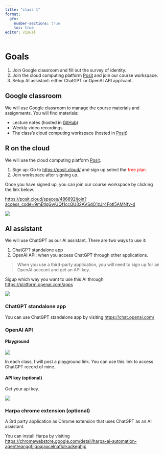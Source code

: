 ```yaml
---
title: "class 1"
format: 
  gfm:
    number-sections: true
    toc: true
editor: visual
---
```


# Goals

1. Join Google classroom and fill out the survey of identity.
2. Join the cloud computing platform [Posit](https://posit.cloud/) and join our course workspace.
3. Setup AI assistant: either ChatGPT or OpenAI API applicant.

## Google classroom

We will use Google classroom to manage the course materials and assignments. You will find materials:

- Lecture notes (hosted in [GitHub](https://github.com))
- Weekly video recordings
- The class's cloud computing workspace (hosted in [Posit](https://posit.cloud/))

## R on the cloud

We will use the cloud computing platform [Posit](https://posit.cloud/).

1. Sign up: Go to <https://posit.cloud/> and sign up select the <span style="color:red">free plan</span>.
2. Join workspace after signing up.

Once you have signed up, you can join our course workspace by clicking the link below.

<https://posit.cloud/spaces/486892/join?access_code=9mEtIgGwUQf1ccQU32AVSdO1zJr4Fotl5AMNfy-d>

![](../img/2024-02-29-17-30-37.png)

## AI assistant

We will use ChatGPT as our AI assistant. There are two ways to use it:

1. ChatGPT standalone app
2. OpenAI API: when you access ChatGPT through other applications. 
   
> When you use a third-party application, you will need to sign up for an OpenAI account and get an API key.

Sigup which way you want to use this AI through <https://platform.openai.com/apps>

![](../img/2024-03-01-14-45-59.png)

### ChatGPT standalone app

You can use ChatGPT standalone app by visiting <https://chat.openai.com/>

### OpenAI API

#### Playground

![](../img/2024-03-06-15-10-09.png)

In each class, I will post a playground link. You can use this link to access ChatGPT record of mine.

#### API key (optional)

Get your api key.

![](../img/2024-03-01-14-53-44.png)

### Harpa chrome extension (optional)

A 3rd party application as Chrome extension that uses ChatGPT as an AI assistant.  

You can install Harpa by visiting <https://chromewebstore.google.com/detail/harpa-ai-automation-agent/eanggfilgoajaocelnaflolkadkeghjp>